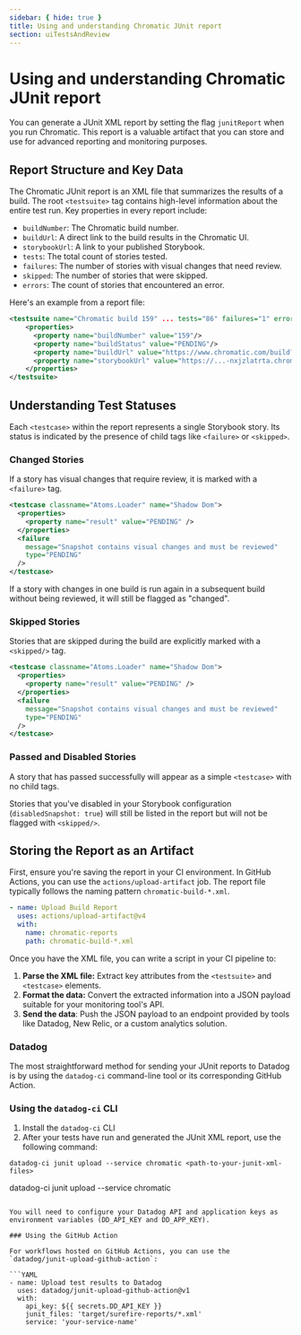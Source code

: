 ```yaml
---
sidebar: { hide: true }
title: Using and understanding Chromatic JUnit report
section: uiTestsAndReview
---
```


# Using and understanding Chromatic JUnit report

You can generate a JUnit XML report by setting the flag `junitReport` when you run Chromatic. This report is a valuable artifact that you can store and use for advanced reporting and monitoring purposes.

## Report Structure and Key Data

The Chromatic JUnit report is an XML file that summarizes the results of a build. The root `<testsuite>` tag contains high-level information about the entire test run. Key properties in every report include:

- `buildNumber`: The Chromatic build number.
- `buildUrl`: A direct link to the build results in the Chromatic UI.
- `storybookUrl`: A link to your published Storybook.
- `tests`: The total count of stories tested.
- `failures`: The number of stories with visual changes that need review.
- `skipped`: The number of stories that were skipped.
- `errors`: The count of stories that encountered an error.

Here's an example from a report file:

```xml title="chromatic-build-159.xml"
<testsuite name="Chromatic build 159" ... tests="86" failures="1" errors="0" skipped="0">
    <properties>
      <property name="buildNumber" value="159"/>
      <property name="buildStatus" value="PENDING"/>
      <property name="buildUrl" value="https://www.chromatic.com/build?appId=...&amp;number=159"/>
      <property name="storybookUrl" value="https://...-nxjzlatrta.chromatic.com/"/>
    </properties>
</testsuite>
```

## Understanding Test Statuses

Each `<testcase>` within the report represents a single Storybook story. Its status is indicated by the presence of child tags like `<failure>` or `<skipped>`.

### Changed Stories

If a story has visual changes that require review, it is marked with a `<failure>` tag.

```xml title="chromatic-build-159.xml"
<testcase classname="Atoms.Loader" name="Shadow Dom">
  <properties>
    <property name="result" value="PENDING" />
  </properties>
  <failure
    message="Snapshot contains visual changes and must be reviewed"
    type="PENDING"
  />
</testcase>
```

<div class="callout">
  If a story with changes in one build is run again in a subsequent build without being reviewed, it will still be flagged as "changed".
</div>

### Skipped Stories

Stories that are skipped during the build are explicitly marked with a `<skipped/>` tag.

```xml title="chromatic-build-159.xml"
<testcase classname="Atoms.Loader" name="Shadow Dom">
  <properties>
    <property name="result" value="PENDING" />
  </properties>
  <failure
    message="Snapshot contains visual changes and must be reviewed"
    type="PENDING"
  />
</testcase>
```

### Passed and Disabled Stories

A story that has passed successfully will appear as a simple `<testcase>` with no child tags.

Stories that you've disabled in your Storybook configuration (`disabledSnapshot: true`) will still be listed in the report but will not be flagged with `<skipped/>`.

## Storing the Report as an Artifact

First, ensure you're saving the report in your CI environment. In GitHub Actions, you can use the `actions/upload-artifact` job. The report file typically follows the naming pattern `chromatic-build-*.xml`.

```yml title=".github/workflows/chromatic.yml"
- name: Upload Build Report
  uses: actions/upload-artifact@v4
  with:
    name: chromatic-reports
    path: chromatic-build-*.xml
```

Once you have the XML file, you can write a script in your CI pipeline to:

1. **Parse the XML file:** Extract key attributes from the `<testsuite>` and `<testcase>` elements.
2. **Format the data:** Convert the extracted information into a JSON payload suitable for your monitoring tool's API.
3. **Send the data**: Push the JSON payload to an endpoint provided by tools like Datadog, New Relic, or a custom analytics solution.

### Datadog

The most straightforward method for sending your JUnit reports to Datadog is by using the `datadog-ci` command-line tool or its corresponding GitHub Action.

### Using the `datadog-ci` CLI

1. Install the `datadog-ci` CLI
2. After your tests have run and generated the JUnit XML report, use the following command:

```shell
datadog-ci junit upload --service chromatic <path-to-your-junit-xml-files>
```
datadog-ci junit upload --service chromatic <path-to-your-junit-xml-files>
```

You will need to configure your Datadog API and application keys as environment variables (DD_API_KEY and DD_APP_KEY).

### Using the GitHub Action

For workflows hosted on GitHub Actions, you can use the `datadog/junit-upload-github-action`:

```YAML
- name: Upload test results to Datadog
  uses: datadog/junit-upload-github-action@v1
  with:
    api_key: ${{ secrets.DD_API_KEY }}
    junit_files: 'target/surefire-reports/*.xml'
    service: 'your-service-name'
```
